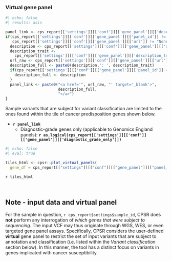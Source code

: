 <br>

### Virtual gene panel


```r
#| echo: false
#| results: asis

panel_link <- cps_report[['settings']][['conf']][['gene_panel']][['description']]
if(cps_report[['settings']][['conf']][['gene_panel']][['panel_id']] != "-1" &
   cps_report[['settings']][['conf']][['gene_panel']][['url']] != "None"){
  description <- cps_report[['settings']][['conf']][['gene_panel']][['description']]
  description_trait <- 
    cps_report[['settings']][['conf']][['gene_panel']][['description_trait']]
  url_raw <- cps_report[['settings']][['conf']][['gene_panel']][['url']]
  description_full <- paste0(description,': ', description_trait)
  if(cps_report[['settings']][['conf']][['gene_panel']][['panel_id']] == "0"){
    description_full <- description
  }
  panel_link <- paste0("<a href='", url_raw, "' target='_blank'>", 
                       description_full, 
                       "</a>")
}

```


Sample variants that are subject for variant classification are limited to the ones found within the tile of cancer predisposition genes shown below. 

   *  __`r panel_link`__
      * Diagnostic-grade genes only (applicable to Genomics England panels): __`r as.logical(cps_report[['settings']][['conf']][['gene_panel']][['diagnostic_grade_only']])`__
   
```r
#| echo: false
#| eval: true

tiles_html <- cpsr::plot_virtual_panels(
  gene_df = cps_report[["settings"]][["conf"]][["gene_panel"]][["panel_genes"]])
```

<div align="center">
`r tiles_html`
</div>

<br>

::: {.callout-note collapse="true"}
## Note - input data and virtual panel

For the sample in question, `r cps_report$settings$sample_id`, CPSR does **not** perform any interrogation of _which genes that were subject to sequencing_. The input VCF may thus originate through WGS, WES, or even targeted gene panel assays. Specifically, CPSR considers the user-defined __virtual__ gene panel to restrict the set of input variants that are subject to annotation and classification (i.e. listed within the _Variant classification_ section below). In this manner, the tool has a distinct focus on variants in genes implicated with cancer susceptibility.
:::

<br>
